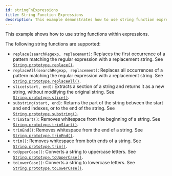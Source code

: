 ```yaml
---
id: stringFnExpressions
title: String Function Expressions
description: This example demonstrates how to use string function expressions in the configuration.
---
```


This example shows how to use string functions within expressions.

The following string functions are supported:
- `replace(searchRegexp, replacement)`: Replaces the first occurrence of a pattern matching the regular expression with a replacement string. See [`String.prototype.replace()`](https://developer.mozilla.org/en-US/docs/Web/JavaScript/Reference/Global_Objects/String/replace).
- `replaceAll(searchRegexp, replacement)`: Replaces all occurrences of a pattern matching the regular expression with a replacement string. See [`String.prototype.replaceAll()`](https://developer.mozilla.org/en-US/docs/Web/JavaScript/Reference/Global_Objects/String/replaceAll).
- `slice(start, end)`: Extracts a section of a string and returns it as a new string, without modifying the original string. See [`String.prototype.slice()`](https://developer.mozilla.org/en-US/docs/Web/JavaScript/Reference/Global_Objects/String/slice).
- `substring(start, end)`: Returns the part of the string between the start and end indexes, or to the end of the string. See [`String.prototype.substring()`](https://developer.mozilla.org/en-US/docs/Web/JavaScript/Reference/Global_Objects/String/substring).
- `trimStart()`: Removes whitespace from the beginning of a string. See [`String.prototype.trimStart()`](https://developer.mozilla.org/en-US/docs/Web/JavaScript/Reference/Global_Objects/String/trimStart).
- `trimEnd()`: Removes whitespace from the end of a string. See [`String.prototype.trimEnd()`](https://developer.mozilla.org/en-US/docs/Web/JavaScript/Reference/Global_Objects/String/trimEnd).
- `trim()`: Removes whitespace from both ends of a string. See [`String.prototype.trim()`](https://developer.mozilla.org/en-US/docs/Web/JavaScript/Reference/Global_Objects/String/trim).
- `toUpperCase()`: Converts a string to uppercase letters. See [`String.prototype.toUpperCase()`](https://developer.mozilla.org/en-US/docs/Web/JavaScript/Reference/Global_Objects/String/toUpperCase).
- `toLowerCase()`: Converts a string to lowercase letters. See [`String.prototype.toLowerCase()`](https://developer.mozilla.org/en-US/docs/Web/JavaScript/Reference/Global_Objects/String/toLowerCase).

<RenderExample info={info} config={config} script={script} />
